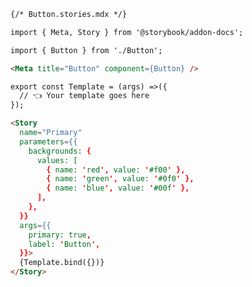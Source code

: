 ```md
{/* Button.stories.mdx */}

import { Meta, Story } from '@storybook/addon-docs';

import { Button } from './Button';

<Meta title="Button" component={Button} />

export const Template = (args) =>({
  // 👈 Your template goes here
});

<Story
  name="Primary"
  parameters={{
    backgrounds: {
      values: [
        { name: 'red', value: '#f00' },
        { name: 'green', value: '#0f0' },
        { name: 'blue', value: '#00f' },
      ],
    },
  }}
  args={{
    primary: true,
    label: 'Button',
  }}>
  {Template.bind({})}
</Story>
```